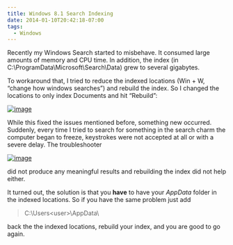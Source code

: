 ```yaml
---
title: Windows 8.1 Search Indexing
date: 2014-01-10T20:42:18-07:00
tags:
  - Windows
---
```

Recently my Windows Search started to misbehave. It consumed large amounts of memory and CPU time. In addition, the index (in C:\ProgramData\Microsoft\Search\Data) grew to several gigabytes.

To workaround that, I tried to reduce the indexed locations (Win + W, “change how windows searches”) and rebuild the index. So I changed the locations to only index Documents and hit “Rebuild”:

[<img title="image" />](/assets/wp-content/uploads/2014/01/image.png)

While this fixed the issues mentioned before, something new occurred. Suddenly, every time I tried to search for something in the search charm the computer began to freeze, keystrokes were not accepted at all or with a severe delay. The troubleshooter

[<img title="image" />](/assets/wp-content/uploads/2014/01/image1.png)

did not produce any meaningful results and rebuilding the index did not help either.

It turned out, the solution is that you **have** to have your _AppData_ folder in the indexed locations. So if you have the same problem just add

> C:\Users\<user>\AppData\

back the the indexed locations, rebuild your index, and you are good to go again.